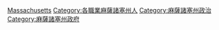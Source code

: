 {{Commonscat|Politicians of Massachusetts}}

[[Category:美國各州政治人物|Massachusetts]]
[[Category:各職業麻薩諸塞州人|Category:各職業麻薩諸塞州人]]
[[Category:麻薩諸塞州政治|Category:麻薩諸塞州政治]]
[[Category:麻薩諸塞州政府|Category:麻薩諸塞州政府]]